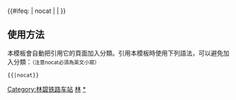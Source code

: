 {{鐵道路線|
| 模板名稱 = 林碧铁路
| 名稱 = [[林碧铁路]]
| 代表色 = #0033c9
| Logo = [[File:China Railways.svg|17px]]
| 背景顏色 = #FFFFFF
| 車站列表 = [[林海站|林海]] - [[宏图站|宏图]] - [[呼源站|呼源]] - [[呼中站|呼中]] - [[碧水站(黑龙江省)|碧水]]
}}
<includeonly>{{#ifeq: {{{1}}} | nocat | <!--空--> | [[Category:林碧铁路车站]] }}</includeonly><noinclude>
==使用方法==
本模板會自動把引用它的頁面加入分類。引用本模板時使用下列語法，可以避免加入分類：<small>（注意nocat必須為英文小寫）</small>
 <nowiki>{{</nowiki>{{PAGENAME}}<nowiki>|nocat}}</nowiki>
[[Category:中國鐵路路線模板|林]]
[[Category:林碧铁路车站|*]]
</noinclude>